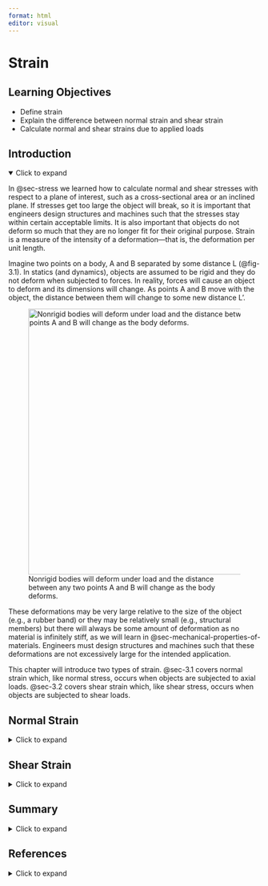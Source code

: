 ```yaml
---
format: html
editor: visual
---
```


# Strain {#sec-strain}

::: {.callout-note icon="false"}
## Learning Objectives

-   Define strain
-   Explain the difference between normal strain and shear strain
-   Calculate normal and shear strains due to applied loads
:::

## Introduction {.unnumbered}

<details open>

<summary>Click to expand</summary>

In @sec-stress we learned how to calculate normal and shear stresses with respect to a plane of interest, such as a cross-sectional area or an inclined plane. If stresses get too large the object will break, so it is important that engineers design structures and machines such that the stresses stay within certain acceptable limits. It is also important that objects do not deform so much that they are no longer fit for their original purpose. Strain is a measure of the intensity of a deformation—that is, the deformation per unit length.

Imagine two points on a body, A and B separated by some distance L (@fig-3.1). In statics (and dynamics), objects are assumed to be rigid and they do not deform when subjected to forces. In reality, forces will cause an object to deform and its dimensions will change. As points A and B move with the object, the distance between them will change to some new distance L’.

![Nonrigid bodies will deform under load and the distance between any two points A and B will change as the body deforms.](images/Chapter%203%20figure%20updates%20after%20review/3.1%20(updated%20after%20review).png){#fig-3.1 fig-align="center" width="531"}

These deformations may be very large relative to the size of the object (e.g., a rubber band) or they may be relatively small (e.g., structural members) but there will always be some amount of deformation as no material is infinitely stiff, as we will learn in @sec-mechanical-properties-of-materials. Engineers must design structures and machines such that these deformations are not excessively large for the intended application.

This chapter will introduce two types of strain. @sec-3.1 covers normal strain which, like normal stress, occurs when objects are subjected to axial loads. @sec-3.2 covers shear strain which, like shear stress, occurs when objects are subjected to shear loads.

</details>

## Normal Strain {#sec-3.1}

<details>

<summary>Click to expand</summary>

A simple example of normal strain is the deformation of a bar subjected to an axial load. Consider a bar of length L subjected to a tensile axial load P as shown in @fig-3.2. The load will create a normal stress in the rod and will also cause the rod to elongate by an amount ΔL.

![Axial loads cause a change in length that depends partly on the original length of the object.](images/Chapter%203%20figure%20updates%20after%20review/3.2%20(updated%20after%20review).png){#fig-3.2 fig-align="center" width="605"}

If the same load were applied to a longer rod of length 2L with the same cross-sectional area, the longer rod would elongate by an amount 2ΔL. The deformation depends on the original length of the rod in this case, but the strain does not. Strain is a measure that normalizes the change in length by the original length. Normal strain is represented by the Greek letter epsilon (𝜀) and is defined as:

$$
\boxed{\varepsilon=\frac{\Delta L}{L}}
$$ {#eq-3.1}

| *where*
| *ε = Normal strain*
| *ΔL = Change in length \[mm, in\]*

*L = Original length \[mm, in\]*

This is a normal strain because it occurs under axial load and is associated with a change in length of the object. Since normal strain is defined by dividing one length by another it is a dimensionless quantity - one that does not have any units. However, it is fairly common to still include units of mm/mm or in/in.

For example, if the rod was initially 5 m long and it elongated by 12 mm, the normal strain can be calculated as:

$$
\varepsilon=\frac{\Delta L}{L}=\frac{12}{5,000}=0.0024{~mm} /{mm}=0.0024
$$

Note that the units used for ΔL and L must be the same, but it does not matter if they are expressed in mm or m. Using meters instead yields the same answer:

$$
\varepsilon=\frac{\Delta L}{L}=\frac{0.012}{5}=0.0024{~m}/{m}=0.0024
$$

In fact, beacause the normal strain is dimensionless, its magnitude is the same in any system of units.

Because strains tend to be quite small in many engineering applications, they are sometimes expressed with a prefix to eliminate the leading zeros. For example, a strain of 0.0024 may be expressed as 2.4 mm/m or 2400 µm/m or simply 2400 µ. Strains may also be expressed as a percentage, which can be found simply by multiplying the strain by 100%. The below strains are all equivalent:

$$
\varepsilon=0.0024{~mm}/{mm}=0.0024{~m}/{m}=0.0024=2.4{~mm}/{m}=2400~\mu{m}/{m}=2400 ~\mu=0.24\%
$$

We will continue to use the sign convention that we defined for normal stress. Tensile forces and stresses, which are associated with elongation of the bar and tensile normal strain, are positive. Compressive forces and stresses, which are associated with shortening of the bar and compressive normal strain, are negative (@fig-3.3).

![(A) Objects in tension will elongate. By convention, tension and elongation are positive. (B) Objects in compression will shorten. By convention, compression and shortening are negative.](images/Chapter%203%20figure%20updates%20after%20review/3.3%20(updated%20after%20review).png){#fig-3.3 fig-align="center" width="553"}

See @exm-3.1 for a problem involving a bar experiencing both tension and compression. @exm-3.2 involves strain in two parallel cables.

::: {.callout-tip collapse="true" icon="false"}
## Example 3.1

::: {#exm-3.1}
<p>

</p>

The bar is subjected to forces F1 = 30 kips and F2 = 10 kips as shown. Segment AB is originally 10 inches in length and segment BC is originally 15 inches in length. As a result of the applied forces, the normal strain in segment AB is – 0.03 in/in and the strain in segment BC is 0.045 in/in.

1.  Determine the change in length of each segment
2.  Determine the average strain for the entire bar

![](images/CH3%20PNGs/example%203.1.png){fig-align="center" width="291"}

::: {.callout-tip collapse="true" icon="false"}
## Solution

Using $\varepsilon=\frac{\Delta L}{L}$ for each segment, rearrange to calculate the change in length of each segment.

$$
\begin{aligned}
& \Delta L = \varepsilon*L\\
& \Delta L_{A B}=\varepsilon_{A B} L_{A B}=-0.03 * 10{~in.}=-0.3{~in.} \\
& \Delta L_{B C}=\varepsilon_{B C} L_{B C}=0.045 * 15{~in.}=0.675{~in.}
\end{aligned}
$$

To find the average strain for the entire bar, first find the overall change in length for the entire bar.

$$
\Delta L=-0.3{~in.}+0.675{~in.}=0.375{~in.}
$$

Overall, the bar elongates by 0.375 in. The original length of the bar was 25 in. We can now determine the strain for the entire bar.

$$
\varepsilon=\frac{\Delta L}{L}=\frac{0.375{~in.}}{25{~in.}}=0.015{~in./in.}
$$
:::
:::
:::

::: {.callout-tip collapse="true" icon="false"}
## Example 3.2

::: {#exm-3.2}
<p>

</p>

Rigid bar ABCD is supported by a pin at A and cables at B and D. After load F is applied, the strain in cable D is 2300 µm/m. Determine the strain in cable B.

![](images/chapter%203%20figure%20edits%20after%20review/example%203.2%20part%201.png){fig-align="center" width="319"}

::: {.callout-tip collapse="true" icon="false"}
## Solution

Consider the deflected position of rigid bar ABCD. We can calculate the change in length of cable D.

![](images/chapter%203%20figure%20edits%20after%20review/example%203.2%20part%202.png){fig-align="center" width="345"}

$$
\varepsilon = 2300\frac{\mu m}{m}*\frac{1 m}{10^6 \mu m} = 2300 \times 10^{-6} \frac{m}{m}\\
\varepsilon = \frac{\Delta L}{L},\;\; \Delta L = \varepsilon*L\\
\Delta L_D=\varepsilon L=2300 \times 10^{-6} * 3.5{~m}=0.00805 {~m}=8.05 {~mm}
$$

Point D will deflect downwards by 8.05 mm. Use similar triangles to find the deflection of point B.

$$
\begin{gathered}
\frac{\Delta L_B}{6{~m}}=\frac{8.05{~mm}}{11{~m}} \\
\Delta L_B=\frac{6{~m} * 8.05{~mm}}{11{~m}}=4.39{~mm}
\end{gathered}
$$

Cable B will elongate by 4.39 mm. Use this to determine the strain in cable B. Be careful to be consistent with units. Either use ΔL = 4.39 mm and L = 2000 mm, or ΔL = 0.00439 m and L = 2 m.

$$
\varepsilon=\frac{\Delta L}{L}=\frac{4.39{~mm}}{2000{~mm}}=0.002195{~m}/{m}=2195 ~\mu{m} /{m}
$$
:::
:::
:::

::: {.callout-warning icon="false"}
## Step-by-step: Normal strain

1.  Determine the change in length of the object
2.  Calculate the normal strain, $\varepsilon=\frac{\Delta L}{L}$
:::

</details>

## Shear Strain {#sec-3.2}

<details>

<summary>Click to expand</summary>

Consider a small, square element that may be part of a body such as that shown in @fig-3.1. As well as the distance between points changing as the body deforms, the shape of this square element will also change. The corners of the square element will initially form right-angles. As the body deforms and the points move with the object, the shape of the element changes and the corners no longer form right-angles (@fig-3.4). There is a small horizontal displacement of amount 𝛥x.

![(A) The undeformed element is initially square, with right-angled corners. (B) As the body deforms, the square element skews and the corners are no longer right-angles.](images/CH3%20PNGs/figure%203.4.png){#fig-3.4 fig-align="center" width="480"}

Shear strain is denoted by the Greek letter gamma (γ) and, like normal strain, is a dimensionless quantity. Recall that normal strain was defined in @eq-3.1 as the change in length of the object divided by its original length. Shear strain has a similar definition, but the deformation is perpendicular to the side length instead of parallel to it (@fig-3.5). If the element has side length L and displacement 𝛥x, the shear strain is defined as:

$$
\boxed{\gamma=\frac{\Delta x}{L}}
$$ {#eq-3.2}

| *where*
| *𝛾 = Shear strain*
| $\Delta x$ *= Horizontal displacement \[m, in.\]*

L = Vertical side length \[m, in.\]

![As the element deforms under shear, the shear strain at corner O is defined as $\gamma=\frac{\Delta x}{L}$.](images/chapter%203%20figure%20edits%20after%20review/figure%203.5.png){#fig-3.5 fig-align="center" width="235"}

For small deformations, it is common to approximate the shear strain as a change in angle. Specifically, provided we start with right-angled corners, shear strain can be approximated as the original angle (before deformation) minus the new angle (after deformation). Regardless of the shape of the body, a square element can always be defined such that the original angle is always a right angle. After deformation, the new angle between these three points is 𝜃'. By convention, shear strain is represented in radians. Thus the original right angle is represented as $\frac{\pi}{2}$ radians and the shear strain as:

$$ \boxed{\gamma=\frac{\pi}{2}-\theta^{\prime}} $$

| *where*
| *𝛾 = Shear strain \[rad\]*
| $\frac{\pi}{2}$ *= Original angle \[rad\]*

*𝜃' = New angle \[rad\]*

It is often easier to find the angle 𝛾 directly, without first finding the angle 𝜃'. Consider the deformed element in @fig-3.5. If the element has side length L and horizontal displacement 𝛥x, the angle 𝛾 can be found from $\gamma=tan^{-1}\left(\frac{\Delta x}{L}\right)$. For small angles where $tan(\gamma)≈\gamma$ (when calculated in radians), this is approximately $\gamma=\frac{\Delta x}{L}$, as defined earlier.

Since we always subtract the new angle from the original angle, note that if the angle increases we get a negative shear strain and if the angle decreases we get a positive shear strain (@fig-3.6).

![(A) If the new angle 𝜃' is larger than $\frac{\pi}{2}$ radians, the shear strain is negative. (B) If the new angle 𝜃' is smaller than $\frac{\pi}{2}$ radians, the shear strain is positive.](images/Chapter%203%20figure%20updates%20after%20review/3.5%20(updated%20after%20review).png){#fig-3.6 fig-align="center" width="382"}

See @exm-3.3 and @exm-3.4 to practice calculating shear strain.

::: {.callout-tip collapse="true" icon="false"}
## Example 3.3

::: {#exm-3.3}
<p>

</p>

A thin rectangular plate has a base of 300 mm and a height of 500 mm. Initially corners A, B, C, and D are all right-angles. The plate is subjected to a shear force V which deforms the plate into the dotted lines shown. Corner D moves straight downward by 5 mm. Determine the shear strain at corner A.

![](images/chapter%203%20figure%20edits%20after%20review/example%203.3%20part%201.png){fig-align="center" width="218"}

::: {.callout-tip collapse="true" icon="false"}
## Solution

We could calculate the new angle at corner A as $\theta^{\prime}=\frac{\pi}{2}+\alpha$.

![](images/chapter%203%20figure%20edits%20after%20review/example%203.3%20part%202.png){fig-align="center" width="215"}

Angle α can be found since there is a triangle of base 300 mm and height 5 mm.

$$
\alpha=\tan ^{-1}\left(\frac{5}{300}\right)=0.01667 {~rad}
$$

Then:

$$
\theta^{\prime}=\frac{\pi}{2}+0.01667{~rad}=1.5875 {~rad}
$$

Now the shear strain can be calculated:

$$
\gamma=\frac{\pi}{2}-\theta^{\prime}=\frac{\pi}{2}-1.5875{~rad}=-0.01667 {~rad}
$$

Notice that this is just the negative of angle α. Since the shear strain is the change in angle and α represents the increase of the angle, we could have simply said that angle α is the shear strain. As defined in @sec-3.2, the shear strain is negative because the angle is increasing.
:::
:::
:::

::: {.callout-tip collapse="true" icon="false"}
## Example 3.4

::: {#exm-3.4}
<p>

</p>

A thin triangular plate ABC has a base of 8 inches and a height of 20 inches. Corner A is initially a right-angle. When subjected to a shear load, the plate deforms as shown. Corner B moves 0.1 inches to the right and corner C moves 0.06 inches downward. Determine the shear strain at corner A.

![](images/CH3%20PNGs/example%203.4%20part%201.png){fig-align="center" width="283"}

::: {.callout-tip collapse="true" icon="false"}
## Solution

The angle at A will decrease by angle α and increase by angle β. Start by finding these angles.

![](images/CH3%20PNGs/example%203.4%20part%202.png){fig-align="center" width="231"}

$$
\begin{gathered}
\alpha=\tan ^{-1}\left(\frac{0.1}{20}\right)=0.005{~rad} \\
\beta=\tan ^{-1}\left(\frac{0.06}{8}\right)=0.0075{~rad}
\end{gathered}
$$

The new angle at A will be:

$$
\theta^{\prime}=\frac{\pi}{2}-\alpha+\beta=1.5708-0.005+0.0075=1.5733{~rad}
$$

With the new angle known, we can calculate the shear strain.

$$
\gamma=\frac{\pi}{2}-1.5733{~rad}=-0.0025{~rad}
$$

Note that we could have calculated the shear strain more directly. Since shear strain is just the change in angle, we could have said that the angle at A decreases by angle α and increases by angle β.

Recall that shear strain is positive if the angle decreases and negative if the angle increases. The change in angle at A, and thus the shear strain, could be calculated as:

$$
\gamma=\alpha-\beta=0.005{~rad}-0.0075{~rad}=-0.0025{~rad}
$$
:::
:::
:::

::: {.callout-warning icon="false"}
## Step-by-step: Shear strain

1.  Begin with a corner that forms a right-angle ($\frac{\pi}{2}$ rads) prior to deformation
2.  After deformation, determine the new angle (𝜃') at this corner
3.  Determine the shear strain, $\gamma=\frac{\pi}{2}-\theta^{\prime}$
:::

</details>

## Summary {.unnumbered}

<details>

<summary>Click to expand</summary>

::: {.callout-note icon="false"}
## Key takeaways

Objects may experience a change in length, for example due to axial loads. If the load is tensile, the length will increase. If the load is compressive, the length will decrease.

Normal strain is defined as the change in length divided by the original length. Strain has no units, but is commonly written with units of mm/mm or in./in. or similar. Normal strain is positive if the length increases and negative if the length decreases.

Objects subjected to shear loads will experience a change in angle. Shear strain is defined as this change in angle, expressed as original angle – new angle, where the original angle is always a right-angle. Shear strains are positive if the angle decreases and negative if the angle increases.

Shear strains are expressed in radians, not degrees, and so the original angle is always defined as $\frac{\pi}{2}$ radians.
:::

::: {.callout-note icon="false"}
## Key equations

Normal strain:

$$
\varepsilon=\frac{\Delta L}{L}
$$

Shear strain:

$$
\begin{aligned}
&\gamma=\frac{\Delta x}{L} \\
&\gamma≈\frac{\pi}{2}-\theta^{\prime}
\end{aligned}
$$
:::

</details>

## References {.unnumbered}

<details>

<summary>Click to expand</summary>

**Figures**

Figure 3.1: Nonrigid bodies will deform under load and the distance between any two points A and B will change as the body deforms. Kindred Grey. 2024. CC BY-NC-SA.

Figure 3.2: Axial loads cause a change in length that depends partly on the original length of the object. Kindred Grey. 2024. CC BY-NC-SA.

Figure 3.3: (A) Objects in tension will elongate. Kindred Grey. 2024. CC BY-NC-SA.

Example 3.1: Kindred Grey. 2024. CC BY-NC-SA.

Example 3.2: Kindred Grey. 2024. CC BY-NC-SA.

Figure 3.4: (A) The undeformed element is initially square, with right-angled corners. Kindred Grey. 2024. CC BY-NC-SA.

Figure 3.5: (A) If the new angle 𝜃' is larger than $\frac{\pi}{2}$ radians, the shear strain is negative. Kindred Grey. 2024. CC BY-NC-SA.

Example 3.3: Kindred Grey. 2024. CC BY-NC-SA.

Example 3.4: Kindred Grey. 2024. CC BY-NC-SA.

</details>
